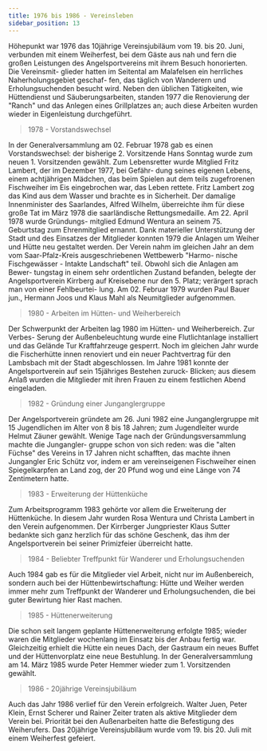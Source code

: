 ```yaml
---
title: 1976 bis 1986 - Vereinsleben
sidebar_position: 13
---
```


Höhepunkt war 1976 das 10jährige Vereinsjubiläum vom 19. bis 20. Juni,
verbunden mit einem Weiherfest, bei dem Gäste aus nah und fern die großen
Leistungen des Angelsportvereins mit ihrem Besuch honorierten. Die Vereinsmit-
glieder hatten im Seitental am Malafelsen ein herrliches Naherholungsgebiet geschaf-
fen, das täglich von Wanderern und Erholungsuchenden besucht wird.
Neben den üblichen Tätigkeiten, wie Hüttendienst und Säuberungsarbeiten, standen
1977 die Renovierung der "Ranch" und das Anlegen eines Grillplatzes an; auch diese
Arbeiten wurden wieder in Eigenleistung durchgeführt.

> 1978 - Vorstandswechsel

In der Generalversammlung am 02. Februar 1978 gab es einen Vorstandswechsel: der
bisherige 2. Vorsitzende Hans Sonntag wurde zum neuen 1. Vorsitzenden gewählt.
Zum Lebensretter wurde Mitglied Fritz Lambert, der im Dezember 1977, bei Gefähr-
dung seines eigenen Lebens, einem achtjährigen Mädchen, das beim Spielen aut dem
teils zugefrorenen Fischweiher im Eis eingebrochen war, das Leben rettete. Fritz
Lambert zog das Kind aus dem Wasser und brachte es in Sicherheit. Der damalige
Innenminister des Saarlandes, Alfred Wilhelm, überreichte ihm für diese große Tat im
März 1978 die saarländische Rettungsmedaille. Am 22. April 1978 wurde Gründungs-
mitglied Edmund Wentura an seinem 75. Geburtstag zum Ehrenmitglied ernannt.
Dank materieller Unterstützung der Stadt und des Einsatzes der Mitglieder konnten
1979 die Anlagen um Weiher und Hütte neu gestaltet werden. Der Verein nahm im
gleichen Jahr an dem vom Saar-Pfalz-Kreis ausgeschriebenen Wettbewerb "Harmo-
nische Fischgewässer - Intakte Landschaft" teil. Obwohl sich die Anlagen am Bewer-
tungstag in einem sehr ordentlichen Zustand befanden, belegte der Angelsportverein
Kirrberg auf Kreisebene nur den 5. Platz; verärgert sprach man von einer Fehlbeurtei-
lung. Am 02. Februar 1979 wurden Paul Bauer jun., Hermann Joos und Klaus Mahl als
Neumitglieder aufgenommen.

> 1980 - Arbeiten im Hütten- und Weiherbereich

Der Schwerpunkt der Arbeiten lag 1980 im Hütten- und Weiherbereich. Zur Verbes-
Serung der Außenbeleuchtung wurde eine Flutlichtanlage installiert und das Gelände
Tur Kraftfahrzeuge gesperrt. Noch im gleichen Jahr wurde die Fischerhütte innen
renoviert und ein neuer Pachtvertrag für den Lambsbach mit der Stadt abgeschlossen.
Im Jahre 1981 konnte der Angelsportverein auf sein 15jähriges Bestehen zuruck-
Blicken; aus diesem Anlaß wurden die Mitglieder mit ihren Frauen zu einem festlichen
Abend eingeladen.

> 1982 - Gründung einer Junganglergruppe

Der Angelsportverein gründete am 26. Juni 1982 eine Junganglergruppe mit
15 Jugendlichen im Alter von 8 bis 18 Jahren; zum Jugendleiter wurde Helmut Zäuner
gewählt. Wenige Tage nach der Gründungsversammlung machte die Jungangler-
gruppe schon von sich reden: was die "alten Füchse" des Vereins in 17 Jahren nicht
schafften, das machte ihnen Jungangler Eric Schütz vor, indem er am vereinseigenen
Fischweiher einen Spiegelkarpfen an Land zog, der 20 Pfund wog und eine Länge von
74 Zentimetern hatte.

> 1983 - Erweiterung der Hüttenküche

Zum Arbeitsprogramm 1983 gehörte vor allem die Erweiterung der Hüttenküche. In
diesem Jahr wurden Rosa Wentura und Christa Lambert in den Verein aufgenommen.
Der Kirrberger Jungpriester Klaus Sutter bedankte sich ganz herzlich für das schöne
Geschenk, das ihm der Angelsportverein bei seiner Primizfeier überreicht hatte.

> 1984 - Beliebter Treffpunkt für Wanderer und Erholungsuchenden

Auch 1984 gab es für die Mitglieder viel Arbeit, nicht nur im Außenbereich, sondern
auch bei der Hüttenbewirtschaftung: Hütte und Weiher werden immer mehr zum
Treffpunkt der Wanderer und Erholungsuchenden, die bei guter Bewirtung hier Rast
machen.

> 1985 - Hüttenerweiterung

Die schon seit langem geplante Hüttenerweiterung erfolgte 1985; wieder waren die
Mitglieder wochenlang im Einsatz bis der Anbau fertig war. Gleichzeitig erhielt die Hütte
ein neues Dach, der Gastraum ein neues Buffet und der Hüttenvorplatz eine neue
Bestuhlung. In der Generalversammlung am 14. März 1985 wurde Peter Hemmer
wieder zum 1. Vorsitzenden gewählt.

> 1986 - 20jährige Vereinsjubiläum

Auch das Jahr 1986 verlief für den Verein erfolgreich. Walter Juen, Peter Klein, Ernst
Scherer und Rainer Zeiter traten als aktive Mitglieder dem Verein bei. Priorität bei den
Außenarbeiten hatte die Befestigung des Weiherufers. Das 20jährige Vereinsjubiläum
wurde vom 19. bis 20. Juli mit einem Weiherfest gefeiert.